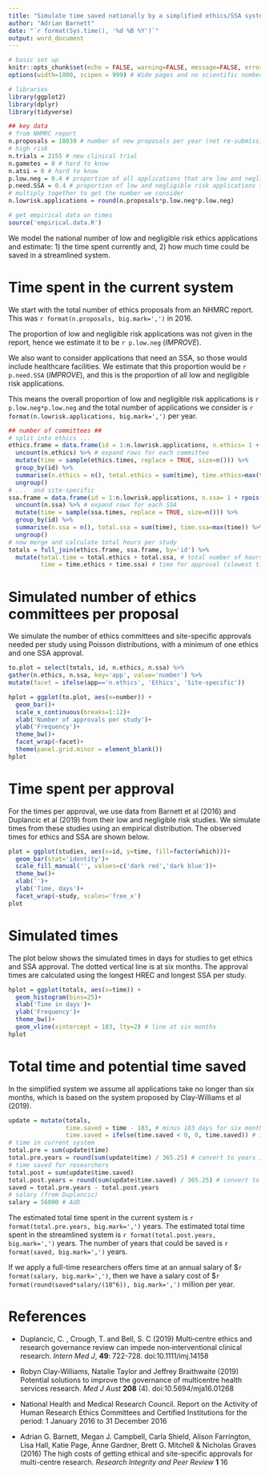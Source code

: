 ---
title: "Simulate time saved nationally by a simplified ethics/SSA system"
author: "Adrian Barnett"
date: "`r format(Sys.time(), '%d %B %Y')`"
output: word_document
---

```{r setup, include=FALSE}
# basic set up
knitr::opts_chunk$set(echo = FALSE, warning=FALSE, message=FALSE, error=FALSE, comment='', dpi=400)
options(width=1000, scipen = 999) # Wide pages and no scientific numbers

# libraries
library(ggplot2)
library(dplyr)
library(tidyverse)

## key data
# from NHMRC report
n.proposals = 18039 # number of new proposals per year (not re-submissions or amendments); from 195 committees
# high risk
n.trials = 2155 # new clinical trial
n.gametes = 0 # hard to know
n.atsi = 0 # hard to know
p.low.neg = 0.4 # proportion of all applications that are low and negligible risk
p.need.SSA = 0.4 # proportion of low and negligible risk applications that need an SSA
# multiply together to get the number we consider
n.lowrisk.applications = round(n.proposals*p.low.neg*p.low.neg)

# get empirical data on times
source('empirical.data.R')

```

We model the national number of low and negligible risk ethics applications and estimate: 1) the time spent currently and, 2) how much time could be saved in a streamlined system.

# Time spent in the current system

We start with the total number of ethics proposals from an NHMRC report. 
This was `r format(n.proposals, big.mark=',')` in 2016.

The proportion of low and negligible risk applications was not given in the report, hence we estimate it to be `r p.low.neg` (_IMPROVE_).

We also want to consider applications that need an SSA, so those would include healthcare facilities.
We estimate that this proportion would be `r p.need.SSA` (_IMPROVE_), and this is the proportion of all low and negligible risk applications.

This means the overall proportion of low and negligible risk applications is `r p.low.neg*p.low.neg` and the total number of applications we consider is `r format(n.lowrisk.applications, big.mark=',')` per year.

```{r simulate, include=FALSE}
## number of committees ##
# split into ethics ...
ethics.frame = data.frame(id = 1:n.lowrisk.applications, n.ethics= 1 + rpois(lambda=0.5, n=n.lowrisk.applications)) %>% # number of ethics commitees, minimum of 1
  uncount(n.ethics) %>% # expand rows for each committee
  mutate(time = sample(ethics.times, replace = TRUE, size=n())) %>%
  group_by(id) %>%
  summarise(n.ethics = n(), total.ethics = sum(time), time.ethics=max(time)) %>% # total time and longest ethics committee
  ungroup()
# ...  and site-specific
ssa.frame = data.frame(id = 1:n.lowrisk.applications, n.ssa= 1 + rpois(lambda=2, n=n.lowrisk.applications)) %>% # number of ethics commitees, minimum of 1
  uncount(n.ssa) %>% # expand rows for each SSA
  mutate(time = sample(ssa.times, replace = TRUE, size=n())) %>%
  group_by(id) %>%
  summarise(n.ssa = n(), total.ssa = sum(time), time.ssa=max(time)) %>% # total time and longest SSA
  ungroup()
# now merge and calculate total hours per study
totals = full_join(ethics.frame, ssa.frame, by='id') %>%
  mutate(total.time = total.ethics + total.ssa, # total number of hours
         time = time.ethics + time.ssa) # time for approval (slowest time) which is the time for researchers
```


# Simulated number of ethics committees per proposal

We simulate the number of ethics committees and site-specific approvals needed per study using Poisson distributions, with a minimum of one ethics and one SSA approval.

```{r ethics.plot}
to.plot = select(totals, id, n.ethics, n.ssa) %>%
gather(n.ethics, n.ssa, key='app', value='number') %>%
mutate(facet = ifelse(app=='n.ethics', 'Ethics', 'Site-specific'))

hplot = ggplot(to.plot, aes(x=number)) +
  geom_bar()+
  scale_x_continuous(breaks=1:12)+
  xlab('Number of approvals per study')+
  ylab('Frequency')+
  theme_bw()+
  facet_wrap(~facet)+
  theme(panel.grid.minor = element_blank())
hplot
```

# Time spent per approval

For the times per approval, we use data from Barnett et al (2016) and Duplancic et al (2019) from their low and negligible risk studies.
We simulate times from these studies using an empirical distribution.
The observed times for ethics and SSA are shown below.

```{r bar, fig.width=11, fig.height=6}
plot = ggplot(studies, aes(x=id, y=time, fill=factor(which)))+
  geom_bar(stat='identity')+
  scale_fill_manual('', values=c('dark red','dark blue'))+
  theme_bw()+
  xlab('')+
  ylab('Time, days')+
  facet_wrap(~study, scales='free_x')
plot
```


# Simulated times

The plot below shows the simulated times in days for studies to get ethics and SSA approval.
The dotted vertical line is at six months.
The approval times are calculated using the longest HREC and longest SSA per study.

```{r time.plot}
hplot = ggplot(totals, aes(x=time)) +
  geom_histogram(bins=25)+
  xlab('Time in days')+
  ylab('Frequency')+
  theme_bw()+
  geom_vline(xintercept = 183, lty=2) # line at six months
hplot
```

# Total time and potential time saved

In the simplified system we assume all applications take no longer than six months, which is based on the system proposed by Clay-Williams et al (2019).

```{r times, include=FALSE}
update = mutate(totals,
                time.saved = time - 183, # minus 183 days for six months
                time.saved = ifelse(time.saved < 0, 0, time.saved)) # ignore faster approvals for time saved
# time in current system
total.pre = sum(update$time)
total.pre.years = round(sum(update$time) / 365.25) # convert to years including weekends
# time saved for researchers
total.post = sum(update$time.saved)
total.post.years = round(sum(update$time.saved) / 365.25) # convert to years including weekends
saved = total.pre.years - total.post.years
# salary (from Duplancic)
salary = 56000 # AUD
```

The estimated total time spent in the current system is `r format(total.pre.years, big.mark=',')` years.
The estimated total time spent in the streamlined system is `r format(total.post.years, big.mark=',')` years.
The number of years that could be saved is `r format(saved, big.mark=',')` years.

If we apply a full-time researchers offers time at an annual salary of \$`r format(salary, big.mark=',')`, then we have a salary cost of \$`r format(round(saved*salary/(10^6)), big.mark=',')` million per year.

# References

* Duplancic, C. , Crough, T. and Bell, S. C (2019) Multi‐centre ethics and research governance review can impede non‐interventional clinical research. _Intern Med J_, __49__: 722-728. doi:10.1111/imj.14158

* Robyn Clay-Williams, Natalie Taylor and Jeffrey Braithwaite (2019) Potential solutions to improve the governance of multicentre health services research. _Med J Aust_ __208__ (4). doi:10.5694/mja16.01268 

* National Health and Medical Research Council. Report on the Activity of Human Research Ethics Committees and Certified Institutions for the period: 1 January 2016 to 31 December 2016

* Adrian G. Barnett, Megan J. Campbell, Carla Shield, Alison Farrington, Lisa Hall, Katie Page, Anne Gardner, Brett G. Mitchell & Nicholas Graves (2016) The high costs of getting ethical and site-specific approvals for multi-centre research. _Research Integrity and Peer Review_ __1__ 16
